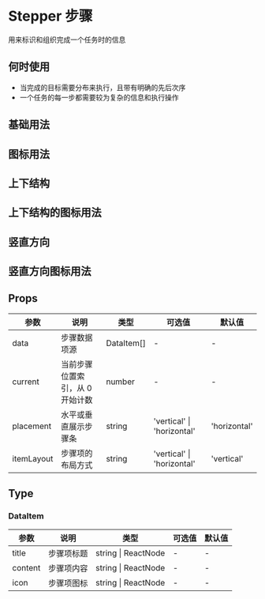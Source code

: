 # Stepper 步骤

用来标识和组织完成一个任务时的信息

## 何时使用

- 当完成的目标需要分布来执行，且带有明确的先后次序
- 一个任务的每一步都需要较为复杂的信息和执行操作

## 基础用法


<DemoBase />

## 图标用法


<DemoIcon />

## 上下结构


<DemoUpDown />

## 上下结构的图标用法


<DemoUpDownIcon />

## 竖直方向


<DemoVertical />

## 竖直方向图标用法


<DemoVerticalIcon />

## Props

| 参数       | 说明                            | 类型       | 可选值                     | 默认值       |
| ---------- | ------------------------------- | ---------- | -------------------------- | ------------ |
| data       | 步骤数据项源                    | DataItem[] | -                          | -            |
| current    | 当前步骤位置索引，从 0 开始计数 | number     | -                          | -            |
| placement  | 水平或垂直展示步骤条            | string     | 'vertical' \| 'horizontal' | 'horizontal' |
| itemLayout | 步骤项的布局方式                | string     | 'vertical' \| 'horizontal' | 'vertical'   |

## Type

### DataItem

| 参数    | 说明       | 类型                | 可选值 | 默认值 |
| ------- | ---------- | ------------------- | ------ | ------ |
| title   | 步骤项标题 | string \| ReactNode | -      | -      |
| content | 步骤项内容 | string \| ReactNode | -      | -      |
| icon    | 步骤项图标 | string \| ReactNode | -      | -      |
